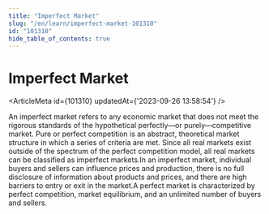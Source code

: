 ```yaml
---
title: "Imperfect Market"
slug: "/en/learn/imperfect-market-101310"
id: "101310"
hide_table_of_contents: true
---
```



# Imperfect Market

<ArticleMeta id={101310} updatedAt={'2023-09-26 13:58:54'} />
<div className='border-solid border-b border-t-0 my-4 border-[var(--ifm-color-gray-300)]' />

An imperfect market refers to any economic market that does not meet the rigorous standards of the hypothetical perfectly—or purely—competitive market. Pure or perfect competition is an abstract, theoretical market structure in which a series of criteria are met. Since all real markets exist outside of the spectrum of the perfect competition model, all real markets can be classified as imperfect markets.In an imperfect market, individual buyers and sellers can influence prices and production, there is no full disclosure of information about products and prices, and there are high barriers to entry or exit in the market.A perfect market is characterized by perfect competition, market equilibrium, and an unlimited number of buyers and sellers.
